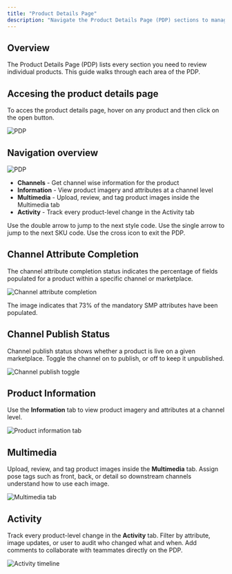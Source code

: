 ```yaml
---
title: "Product Details Page"
description: "Navigate the Product Details Page (PDP) sections to manage channel readiness, media, variants, and activity."
---
```


## Overview
The Product Details Page (PDP) lists every section you need to review individual products. This guide walks through each area of the PDP.

## Accesing the product details page 

To acces the product details page, hover on any product and then click on the open button. 

![PDP](https://assets.catalogix.ai/f497555df79fbc73802ed2a4b2a40297)

## Navigation overview 

![PDP](https://assets.catalogix.ai/c1cf9f259e9dc8b6a155b0750ae82973)

- **Channels** - Get channel wise information for the product 
- **Information** -  View product imagery and attributes at a channel level
- **Multimedia** - Upload, review, and tag product images inside the Multimedia tab
- **Activity** - Track every product-level change in the Activity tab 

Use the double arrow to jump to the next style code. 
Use the single arrow to jump to the next SKU code. 
Use the cross icon to exit the PDP. 

## Channel Attribute Completion

The channel attribute completion status indicates the percentage of fields populated for a product within a specific channel or marketplace.

![Channel attribute completion](https://assets.catalogix.ai/50acc7250f91f8fbd2c53d6ce966a1d8)

The image indicates that 73% of the mandatory SMP attributes have been populated.

## Channel Publish Status

Channel publish status shows whether a product is live on a given marketplace. Toggle the channel on to publish, or off to keep it unpublished.

![Channel publish toggle](https://assets.catalogix.ai/7e083b9cf3693a4df907fbe8c4f3b47a)

## Product Information

Use the **Information** tab to view product imagery and attributes at a channel level.

![Product information tab](https://assets.catalogix.ai/5432650b7d8af3bf3fa32297c02e1b5b)

## Multimedia

Upload, review, and tag product images inside the **Multimedia** tab. Assign pose tags such as front, back, or detail so downstream channels understand how to use each image.

![Multimedia tab](https://assets.catalogix.ai/3cfd9bdc5e3aab42604a2dfc88349017)

## Activity

Track every product-level change in the **Activity** tab. Filter by attribute, image updates, or user to audit who changed what and when. Add comments to collaborate with teammates directly on the PDP.

![Activity timeline](https://assets.catalogix.ai/1a14413ed1a3354175335dc3503208e3)
